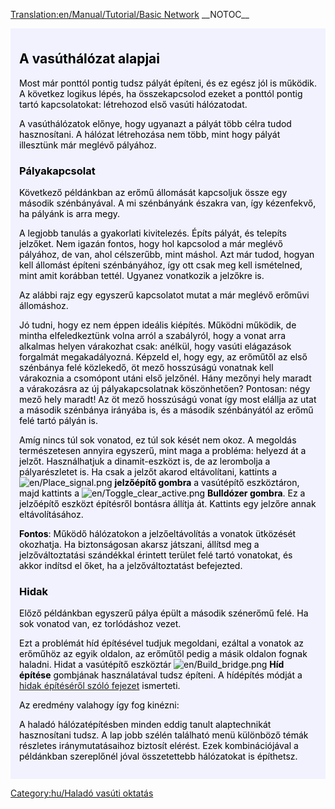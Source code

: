 [[Translation:en/Manual/Tutorial/Basic Network]]
__NOTOC__

{{en/Tabs|3|3
|hu/Manual/Tutorial/Állomás két vágánnyal|1. Állomás két vágánnyal<!--
-->|hu/Manual/Tutorial/Kétvágányú vasúti pálya|2. Kétvágányú vasúti pálya<!--
-->|hu/Manual/Tutorial/Kezdő vasúthálózatok|3. Kezdő vasúthálózatok}}
<div style="padding:.5em 1em 1em 1em; border-top:none; background-color:#f1f2fe; color:#000;">
{{hu/Oktatás}}
== A vasúthálózat alapjai ==
Most már ponttól pontig tudsz pályát építeni, és ez egész jól is működik. A következ logikus lépés, ha összekapcsolod ezeket a ponttól pontig tartó kapcsolatokat: létrehozod első vasúti hálózatodat.

A vasúthálózatok előnye, hogy ugyanazt a pályát több célra tudod hasznosítani. A hálózat létrehozása nem több, mint hogy pályát illesztünk már meglévő pályához. 

=== Pályakapcsolat ===

Következő példánkban az erőmű állomását kapcsoljuk össze egy második szénbányával. A mi szénbányánk északra van, így kézenfekvő, ha pályánk is arra megy. 

A legjobb tanulás a gyakorlati kivitelezés. Építs pályát, és telepíts jelzőket. Nem igazán fontos, hogy hol kapcsolod a már meglévő pályához, de van, ahol célszerűbb, mint máshol. Azt már tudod, hogyan kell állomást építeni szénbányához, így ott csak meg kell ismételned, mint amit korábban tettél. Ugyanez vonatkozik a jelzőkre is.

Az alábbi rajz egy egyszerű kapcsolatot mutat a már meglévő erőművi állomáshoz.

{{en/Phototable|[[File:en/Tutorial network simple.png|400px]]|Egy második vasútvonalat kapcsoltunk az erőműhöz (Kattints a kép nagyításához)|none}}

Jó tudni, hogy ez nem éppen ideális kiépítés. Működni működik, de mintha elfeledkeztünk volna arról a szabályról, hogy a vonat arra alkalmas helyen várakozhat csak: anélkül, hogy vasúti elágazások forgalmát megakadályozná. Képzeld el, hogy egy, az erőműtől az első szénbánya felé közlekedő, öt mező hosszúságú vonatnak kell várakoznia a csomópont utáni első jelzőnél. Hány mezőnyi hely maradt a várakozásra az új pályakapcsolatnak köszönhetően? Pontosan: négy mező hely maradt! Az öt mező hosszúságú vonat így most elállja az utat a második szénbánya irányába is, és a második szénbányától az erőmű felé tartó pályán is.

Amíg nincs túl sok vonatod, ez túl sok kését nem okoz. A megoldás természetesen annyira egyszerű, mint maga a probléma: helyezd át a jelzőt. Használhatjuk a dinamit-eszközt is, de az lerombolja a pályarészletet is. Ha csak a jelzőt akarod eltávolítani, kattints a [[File:en/Place signal.png]] '''jelzőépítő gombra''' a vasútépítő eszköztáron, majd kattints a [[File:en/Toggle clear active.png]] '''Bulldózer gombra'''. Ez a jelzőépítő eszközt építésről bontásra állítja át. Kattints egy jelzőre annak eltávolításához. 

'''Fontos''': Működő hálózatokon a jelzőeltávolítás a vonatok ütközését okozhatja. Ha biztonságosan akarsz játszani, állítsd meg a jelzőváltoztatási szándékkal érintett terület felé tartó vonatokat, és akkor indítsd el őket, ha a jelzőváltoztatást befejezted.

=== Hidak ===

Előző példánkban egyszerű pálya épült a második szénerőmű felé. Ha sok vonatod van, ez torlódáshoz vezet.

Ezt a problémát híd építésével tudjuk megoldani, ezáltal a vonatok az erőműhöz az egyik oldalon, az erőműtől pedig a másik oldalon fognak haladni. Hidat a vasútépítő eszköztár [[File:en/Build bridge.png]] '''Híd építése''' gombjának használatával tudsz építeni. A hídépítés módját a [[hu/Manual/Hidak építése|hidak építéséről szóló fejezet]] ismerteti.

Az eredmény valahogy így fog kinézni:

{{en/Phototable|[[File:en/Tutorial network bridge.png|400px]]|Vasúthálózat híddal (Kattints a kép nagyításához)|none}}

A haladó hálózatépítésben minden eddig tanult alaptechnikát hasznosítani tudsz. A lap jobb szélén található menü különböző témák részletes iránymutatásaihoz biztosít elérést. Ezek kombinációjával a példánkban szereplőnél jóval összetettebb hálózatokat is építhetsz.

{{en/Phototable|[[File:en/Plufingford Transport, 22nd Mar 2032.png|512px]]|Fejlett hálózat. Az oktatásban ismertetetteket alkalmazza, csak nagy (Kattints a kép nagyításához)|none}}


</div>
[[Category:hu/Haladó vasúti oktatás]]